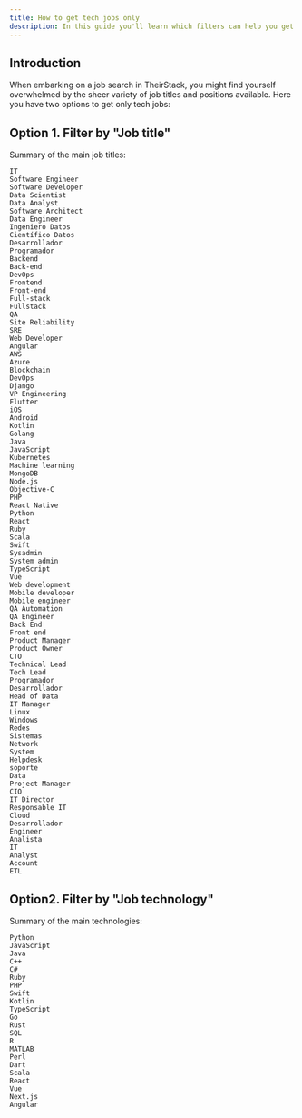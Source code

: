 ```yaml
---
title: How to get tech jobs only
description: In this guide you'll learn which filters can help you get only tech jobs like software engineer, data analyst, DevOps, UX...
---
```


Introduction
------------

When embarking on a job search in TheirStack, you might find yourself overwhelmed by the sheer variety of job titles and positions available. Here you have two options to get only tech jobs:

Option 1. Filter by "Job title"
-------------------------------

Summary of the main job titles:

```
IT  
Software Engineer  
Software Developer  
Data Scientist  
Data Analyst  
Software Architect  
Data Engineer  
Ingeniero Datos  
Científico Datos  
Desarrollador  
Programador  
Backend  
Back-end  
DevOps  
Frontend  
Front-end  
Full-stack  
Fullstack  
QA  
Site Reliability  
SRE  
Web Developer  
Angular  
AWS  
Azure  
Blockchain  
DevOps  
Django  
VP Engineering  
Flutter  
iOS  
Android  
Kotlin  
Golang  
Java  
JavaScript  
Kubernetes  
Machine learning  
MongoDB  
Node.js  
Objective-C  
PHP  
React Native  
Python  
React  
Ruby  
Scala  
Swift  
Sysadmin  
System admin  
TypeScript  
Vue  
Web development  
Mobile developer  
Mobile engineer  
QA Automation  
QA Engineer  
Back End  
Front end  
Product Manager  
Product Owner  
CTO  
Technical Lead  
Tech Lead  
Programador  
Desarrollador  
Head of Data  
IT Manager  
Linux  
Windows  
Redes  
Sistemas  
Network  
System  
Helpdesk  
soporte  
Data  
Project Manager  
CIO  
IT Director  
Responsable IT  
Cloud  
Desarrollador  
Engineer  
Analista  
IT  
Analyst  
Account  
ETL
```

Option2. Filter by "Job technology"
-----------------------------------

Summary of the main technologies:

```
Python  
JavaScript  
Java  
C++  
C#  
Ruby  
PHP  
Swift  
Kotlin  
TypeScript  
Go  
Rust  
SQL  
R  
MATLAB  
Perl  
Dart  
Scala  
React  
Vue  
Next.js  
Angular
```
